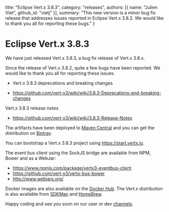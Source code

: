   title: "Eclipse Vert.x 3.8.3",
  category: "releases",
  authors: [{
    name: "Julien Viet",
    github_id: "vietj"
  }],
  summary: "This new version is a minor bug fix release that addresses issues reported in Eclipse Vert.x 3.8.2. We would like to thank you all for reporting these bugs."
}

# Eclipse Vert.x 3.8.3

We have just released Vert.x 3.8.3, a bug fix release of Vert.x 3.8.x.

Since the release of Vert.x 3.8.2, quite a few bugs have been reported. We would like to thank you all for reporting these issues.

* Vert.x 3.8.3 deprecations and breaking changes

* https://github.com/vert-x3/wiki/wiki/3.8.3-Deprecations-and-breaking-changes

Vert.x 3.8.3 release notes

* https://github.com/vert-x3/wiki/wiki/3.8.3-Release-Notes

The artifacts have been deployed to [Maven Central](http://search.maven.org/#search%7Cga%7C1%7Cg%3A%22io.vertx%22%20AND%20v%3A%223.8.3%22) and you can get the distribution on [Bintray](https://bintray.com/vertx/downloads/distribution/3.8.3/view).

You can bootstrap a Vert.x 3.8.3 project using https://start.vertx.io.

The event bus client using the SockJS bridge are available from NPM, Bower and as a WebJar:

* https://www.npmjs.com/package/vertx3-eventbus-client
* https://github.com/vert-x3/vertx-bus-bower
* http://www.webjars.org/

Docker images are also available on the [Docker Hub](https://hub.docker.com/u/vertx/). The Vert.x distribution is also available from [SDKMan](http://sdkman.io/index.html) and [HomeBrew](http://brew.sh/).

Happy coding and see you soon on our user or dev [channels](https://vertx.io/community).
